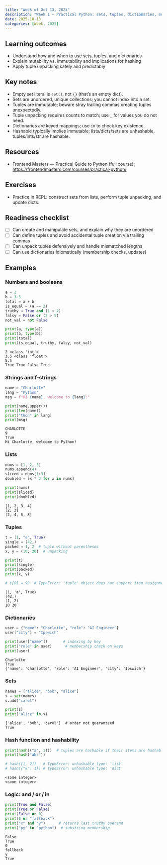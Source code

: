 ```yaml
---
title: "Week of Oct 13, 2025"
description: "Week 1 — Practical Python: sets, tuples, dictionaries, mutability & hashing."
date: 2025-10-13
categories: [Week, 2025]
---
```


## Learning outcomes

- Understand how and when to use sets, tuples, and dictionaries
- Explain mutability vs. immutability and implications for hashing
- Apply tuple unpacking safely and predictably

## Key notes

- Empty set literal is `set()`, not `{}` (that’s an empty dict).
- Sets are unordered, unique collections; you cannot index into a set.
- Tuples are immutable; beware stray trailing commas creating tuples unexpectedly.
- Tuple unpacking requires counts to match; use `_` for values you do not need.
- Dictionaries are keyed mappings; use `in` to check key existence.
- Hashable typically implies immutable; lists/dicts/sets are unhashable, tuples/ints/str are hashable.

## Resources

- Frontend Masters — Practical Guide to Python (full course): <https://frontendmasters.com/courses/practical-python/>

## Exercises

- Practice in REPL: construct sets from lists, perform tuple unpacking, and update dicts.

## Readiness checklist

- [ ] Can create and manipulate sets, and explain why they are unordered
- [ ] Can define tuples and avoid accidental tuple creation via trailing commas
- [ ] Can unpack tuples defensively and handle mismatched lengths
- [ ] Can use dictionaries idiomatically (membership checks, updates)


## Examples

### Numbers and booleans

```python
a = 2
b = 3.5
total = a + b
is_equal = (a == 2)
truthy = True and (1 < 2)
falsy = False or (2 > 5)
not_val = not False

print(a, type(a))
print(b, type(b))
print(total)
print(is_equal, truthy, falsy, not_val)
```

```
2 <class 'int'>
3.5 <class 'float'>
5.5
True True False True
```

### Strings and f-strings

```python
name = "Charlotte"
lang = "Python"
msg = f"Hi {name}, welcome to {lang}!"

print(name.upper())
print(len(name))
print("thon" in lang)
print(msg)
```

```
CHARLOTTE
9
True
Hi Charlotte, welcome to Python!
```

### Lists

```python
nums = [1, 2, 3]
nums.append(4)
sliced = nums[1:3]
doubled = [x * 2 for x in nums]

print(nums)
print(sliced)
print(doubled)
```

```
[1, 2, 3, 4]
[2, 3]
[2, 4, 6, 8]
```

### Tuples

```python
t = (1, "a", True)
single = (42,)
packed = 1, 2  # tuple without parentheses
x, y = (10, 20)  # unpacking

print(t)
print(single)
print(packed)
print(x, y)

# t[0] = 99  # TypeError: 'tuple' object does not support item assignment
```

```
(1, 'a', True)
(42,)
(1, 2)
10 20
```

### Dictionaries

```python
user = {"name": "Charlotte", "role": "AI Engineer"}
user["city"] = "Ipswich"

print(user["name"])       # indexing by key
print("role" in user)      # membership check on keys
print(user)
```

```
Charlotte
True
{'name': 'Charlotte', 'role': 'AI Engineer', 'city': 'Ipswich'}
```

### Sets

```python
names = ["alice", "bob", "alice"]
s = set(names)
s.add("carol")

print(s)
print("alice" in s)
```

```
{'alice', 'bob', 'carol'}  # order not guaranteed
True
```

### Hash function and hashability

```python
print(hash(("a", 1)))  # tuples are hashable if their items are hashable
print(hash("abc"))

# hash([1, 2])   # TypeError: unhashable type: 'list'
# hash({"k": 1}) # TypeError: unhashable type: 'dict'
```

```
<some integer>
<some integer>
```

### Logic: and / or / in

```python
print(True and False)
print(True or False)
print(False or 0)
print(0 or "fallback")
print("x" and "y")      # returns last truthy operand
print("py" in "python")  # substring membership
```

```
False
True
0
fallback
y
True
```

